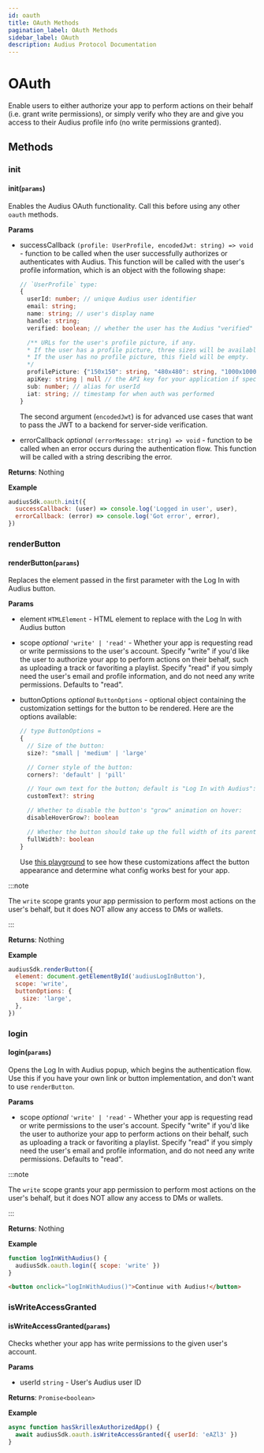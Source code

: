 ```yaml
---
id: oauth
title: OAuth Methods
pagination_label: OAuth Methods
sidebar_label: OAuth
description: Audius Protocol Documentation
---
```


# OAuth

Enable users to either authorize your app to perform actions on their behalf (i.e. grant write
permissions), or simply verify who they are and give you access to their Audius profile info (no
write permissions granted).

## Methods

### init

#### init(`params`)

Enables the Audius OAuth functionality. Call this before using any other `oauth` methods.

**Params**

- successCallback `(profile: UserProfile, encodedJwt: string) => void` - function to be called when
  the user successfully authorizes or authenticates with Audius. This function will be called with
  the user's profile information, which is an object with the following shape:

  ```typescript
  // `UserProfile` type:
  {
    userId: number; // unique Audius user identifier
    email: string;
    name: string; // user's display name
    handle: string;
    verified: boolean; // whether the user has the Audius "verified" checkmark

    /** URLs for the user's profile picture, if any.
    * If the user has a profile picture, three sizes will be available: 150x150, 480x480, and 1000x1000.
    * If the user has no profile picture, this field will be empty.
    */
    profilePicture: {"150x150": string, "480x480": string, "1000x1000": string } | { misc: string } | undefined | null
    apiKey: string | null // the API key for your application if specified
    sub: number; // alias for userId
    iat: string; // timestamp for when auth was performed
  }
  ```

  The second argument (`encodedJwt`) is for advanced use cases that want to pass the JWT to a
  backend for server-side verification.

- errorCallback _optional_ `(errorMessage: string) => void` - function to be called when an error
  occurs during the authentication flow. This function will be called with a string describing the
  error.

**Returns**: Nothing

**Example**

```js
audiusSdk.oauth.init({
  successCallback: (user) => console.log('Logged in user', user),
  errorCallback: (error) => console.log('Got error', error),
})
```

### renderButton

#### renderButton(`params`)

Replaces the element passed in the first parameter with the Log In with Audius button.

**Params**

- element `HTMLElement` - HTML element to replace with the Log In with Audius button
- scope _optional_ `'write' | 'read'` - Whether your app is requesting read or write permissions to
  the user's account. Specify "write" if you'd like the user to authorize your app to perform
  actions on their behalf, such as uploading a track or favoriting a playlist. Specify "read" if you
  simply need the user's email and profile information, and do not need any write permissions.
  Defaults to "read".
- buttonOptions _optional_ `ButtonOptions` - optional object containing the customization settings
  for the button to be rendered. Here are the options available:

  ```typescript
  // type ButtonOptions =
  {
    // Size of the button:
    size?: "small | 'medium' | 'large'

    // Corner style of the button:
    corners?: 'default' | 'pill'

    // Your own text for the button; default is "Log In with Audius":
    customText?: string

    // Whether to disable the button's "grow" animation on hover:
    disableHoverGrow?: boolean

    // Whether the button should take up the full width of its parent element:
    fullWidth?: boolean
  }
  ```

  Use [this playground](https://9ncjui.csb.app/) to see how these customizations affect the button
  appearance and determine what config works best for your app.

:::note

The `write` scope grants your app permission to perform most actions on the user's behalf, but it
does NOT allow any access to DMs or wallets.

:::

**Returns**: Nothing

**Example**

```js
audiusSdk.renderButton({
  element: document.getElementById('audiusLogInButton'),
  scope: 'write',
  buttonOptions: {
    size: 'large',
  },
})
```

### login

#### login(`params`)

Opens the Log In with Audius popup, which begins the authentication flow. Use this if you have your
own link or button implementation, and don't want to use `renderButton`.

**Params**

- scope _optional_ `'write' | 'read'` - Whether your app is requesting read or write permissions to
  the user's account. Specify "write" if you'd like the user to authorize your app to perform
  actions on their behalf, such as uploading a track or favoriting a playlist. Specify "read" if you
  simply need the user's email and profile information, and do not need any write permissions.
  Defaults to "read".

:::note

The `write` scope grants your app permission to perform most actions on the user's behalf, but it
does NOT allow any access to DMs or wallets.

:::

**Returns**: Nothing

**Example**

```js title="script.js"
function logInWithAudius() {
  audiusSdk.oauth.login({ scope: 'write' })
}
```

```html title="index.html"
<button onclick="logInWithAudius()">Continue with Audius!</button>
```

### isWriteAccessGranted

#### isWriteAccessGranted(`params`)

Checks whether your app has write permissions to the given user's account.

**Params**

- userId `string` - User's Audius user ID

**Returns**: `Promise<boolean>`

**Example**

```js
async function hasSkrillexAuthorizedApp() {
  await audiusSdk.oauth.isWriteAccessGranted({ userId: 'eAZl3' })
}
```
